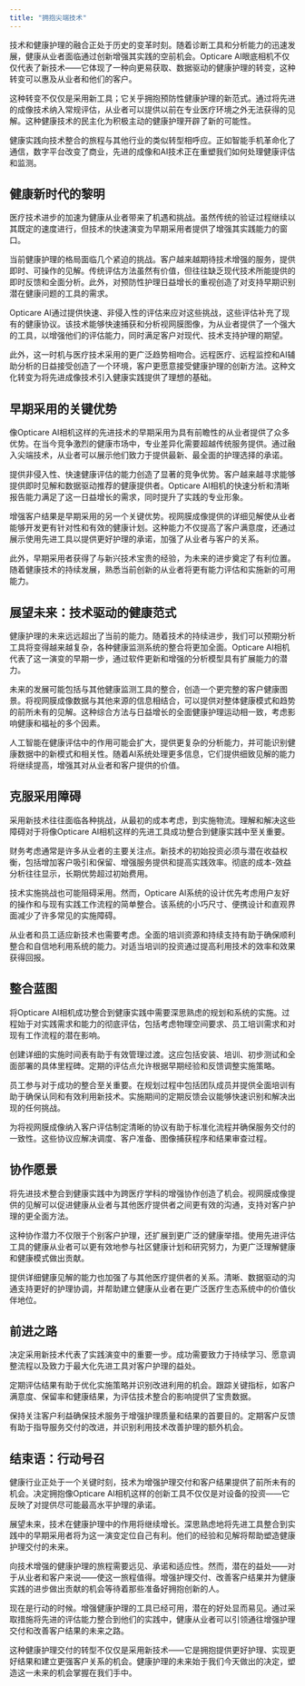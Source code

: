 ```yaml
---
title: "拥抱尖端技术"
---
```


技术和健康护理的融合正处于历史的变革时刻。随着诊断工具和分析能力的迅速发展，健康从业者面临通过创新增强其实践的空前机会。Opticare AI眼底相机不仅仅代表了新技术——它体现了一种向更易获取、数据驱动的健康护理的转变，这种转变可以惠及从业者和他们的客户。

这种转变不仅仅是采用新工具；它关乎拥抱预防性健康护理的新范式。通过将先进的成像技术纳入常规评估，从业者可以提供以前在专业医疗环境之外无法获得的见解。这种健康技术的民主化为积极主动的健康护理开辟了新的可能性。

健康实践向技术整合的旅程与其他行业的类似转型相呼应。正如智能手机革命化了通信，数字平台改变了商业，先进的成像和AI技术正在重塑我们如何处理健康评估和监测。

## 健康新时代的黎明

医疗技术进步的加速为健康从业者带来了机遇和挑战。虽然传统的验证过程继续以其既定的速度进行，但技术的快速演变为早期采用者提供了增强其实践能力的窗口。

当前健康护理的格局面临几个紧迫的挑战。客户越来越期待技术增强的服务，提供即时、可操作的见解。传统评估方法虽然有价值，但往往缺乏现代技术所能提供的即时反馈和全面分析。此外，对预防性护理日益增长的重视创造了对支持早期识别潜在健康问题的工具的需求。

Opticare AI通过提供快速、非侵入性的评估来应对这些挑战，这些评估补充了现有的健康协议。该技术能够快速捕获和分析视网膜图像，为从业者提供了一个强大的工具，以增强他们的评估能力，同时满足客户对现代、技术支持护理的期望。

此外，这一时机与医疗技术采用的更广泛趋势相吻合。远程医疗、远程监控和AI辅助分析的日益接受创造了一个环境，客户更愿意接受健康护理的创新方法。这种文化转变为将先进成像技术引入健康实践提供了理想的基础。

## 早期采用的关键优势

像Opticare AI相机这样的先进技术的早期采用为具有前瞻性的从业者提供了众多优势。在当今竞争激烈的健康市场中，专业差异化需要超越传统服务提供。通过融入尖端技术，从业者可以展示他们致力于提供最新、最全面的护理选择的承诺。

提供非侵入性、快速健康评估的能力创造了显著的竞争优势。客户越来越寻求能够提供即时见解和数据驱动推荐的健康提供者。Opticare AI相机的快速分析和清晰报告能力满足了这一日益增长的需求，同时提升了实践的专业形象。

增强客户结果是早期采用的另一个关键优势。视网膜成像提供的详细见解使从业者能够开发更有针对性和有效的健康计划。这种能力不仅提高了客户满意度，还通过展示使用先进工具以提供更好护理的承诺，加强了从业者与客户的关系。

此外，早期采用者获得了与新兴技术宝贵的经验，为未来的进步奠定了有利位置。随着健康技术的持续发展，熟悉当前创新的从业者将更有能力评估和实施新的可用能力。

## 展望未来：技术驱动的健康范式

健康护理的未来远远超出了当前的能力。随着技术的持续进步，我们可以预期分析工具将变得越来越复杂，各种健康监测系统的整合将更加全面。Opticare AI相机代表了这一演变的早期一步，通过软件更新和增强的分析模型具有扩展能力的潜力。

未来的发展可能包括与其他健康监测工具的整合，创造一个更完整的客户健康图景。将视网膜成像数据与其他来源的信息相结合，可以提供对整体健康模式和趋势的前所未有的见解。这种综合方法与日益增长的全面健康护理运动相一致，考虑影响健康和福祉的多个因素。

人工智能在健康评估中的作用可能会扩大，提供更复杂的分析能力，并可能识别健康数据中的新模式和相关性。随着AI系统处理更多信息，它们提供细致见解的能力将继续提高，增强其对从业者和客户提供的价值。

## 克服采用障碍

采用新技术往往面临各种挑战，从最初的成本考虑，到实施物流。理解和解决这些障碍对于将像Opticare AI相机这样的先进工具成功整合到健康实践中至关重要。

财务考虑通常是许多从业者的主要关注点。新技术的初始投资必须与潜在收益权衡，包括增加客户吸引和保留、增强服务提供和提高实践效率。彻底的成本-效益分析往往显示，长期优势超过初始费用。

技术实施挑战也可能阻碍采用。然而，Opticare AI系统的设计优先考虑用户友好的操作和与现有实践工作流程的简单整合。该系统的小巧尺寸、便携设计和直观界面减少了许多常见的实施障碍。

从业者和员工适应新技术也需要考虑。全面的培训资源和持续支持有助于确保顺利整合和自信地利用系统的能力。对适当培训的投资通过提高利用技术的效率和效果获得回报。

## 整合蓝图

将Opticare AI相机成功整合到健康实践中需要深思熟虑的规划和系统的实施。过程始于对实践需求和能力的彻底评估，包括考虑物理空间要求、员工培训需求和对现有工作流程的潜在影响。

创建详细的实施时间表有助于有效管理过渡。这应包括安装、培训、初步测试和全面部署的具体里程碑。定期的评估点允许根据早期经验和反馈调整实施策略。

员工参与对于成功的整合至关重要。在规划过程中包括团队成员并提供全面培训有助于确保认同和有效利用新技术。实施期间的定期反馈会议能够快速识别和解决出现的任何挑战。

为将视网膜成像纳入客户评估制定清晰的协议有助于标准化流程并确保服务交付的一致性。这些协议应解决调度、客户准备、图像捕获程序和结果审查过程。

## 协作愿景

将先进技术整合到健康实践中为跨医疗学科的增强协作创造了机会。视网膜成像提供的见解可以促进健康从业者与其他医疗提供者之间更有效的沟通，支持对客户护理的更全面方法。

这种协作潜力不仅限于个别客户护理，还扩展到更广泛的健康举措。使用先进评估工具的健康从业者可以更有效地参与社区健康计划和研究努力，为更广泛理解健康和健康模式做出贡献。

提供详细健康见解的能力也加强了与其他医疗提供者的关系。清晰、数据驱动的沟通支持更好的护理协调，并帮助建立健康从业者在更广泛医疗生态系统中的价值伙伴地位。

## 前进之路

决定采用新技术代表了实践演变中的重要一步。成功需要致力于持续学习、愿意调整流程以及致力于最大化先进工具对客户护理的益处。

定期评估结果有助于优化实施策略并识别改进利用的机会。跟踪关键指标，如客户满意度、保留率和健康结果，为评估技术整合的影响提供了宝贵数据。

保持关注客户利益确保技术服务于增强护理质量和结果的首要目的。定期客户反馈有助于指导服务交付的改进，并识别利用技术改善护理的额外机会。

## 结束语：行动号召

健康行业正处于一个关键时刻，技术为增强护理交付和客户结果提供了前所未有的机会。决定拥抱像Opticare AI相机这样的创新工具不仅仅是对设备的投资——它反映了对提供尽可能最高水平护理的承诺。

展望未来，技术在健康护理中的作用将继续增长。深思熟虑地将先进工具整合到实践中的早期采用者将为这一演变定位自己有利。他们的经验和见解将帮助塑造健康护理交付的未来。

向技术增强的健康护理的旅程需要远见、承诺和适应性。然而，潜在的益处——对于从业者和客户来说——使这一旅程值得。增强护理交付、改善客户结果并为健康实践的进步做出贡献的机会等待着那些准备好拥抱创新的人。

现在是行动的时候。增强健康护理的工具已经可用，潜在的好处显而易见。通过采取措施将先进的评估能力整合到他们的实践中，健康从业者可以引领通往增强护理交付和改善客户结果的未来之路。

这种健康护理交付的转型不仅仅是采用新技术——它是拥抱提供更好护理、实现更好结果和建立更强客户关系的机会。健康护理的未来始于我们今天做出的决定，塑造这一未来的机会掌握在我们手中。
